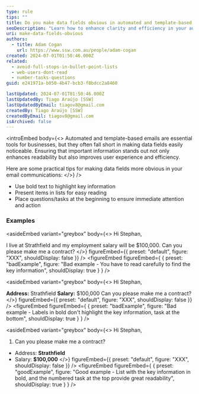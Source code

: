 ```yaml
---
type: rule
tips: ""
title: Do you make data fields obvious in automated and template-based emails?
seoDescription: "Learn how to enhance clarity and efficiency in your automated and template-based emails by making data fields more obvious. "
uri: make-data-fields-obvious
authors:
  - title: Adam Cogan
    url: https://www.ssw.com.au/people/adam-cogan
created: 2024-07-01T01:50:46.000Z
related:
  - avoid-full-stops-in-bullet-point-lists
  - web-users-dont-read
  - number-tasks-questions
guid: e241971a-b050-4b47-bcb3-f8bdcc2a8460

lastUpdated: 2024-07-01T01:50:46.000Z
lastUpdatedBy: Tiago Araújo [SSW]
lastUpdatedByEmail: tiagov8@gmail.com
createdBy: Tiago Araújo [SSW]
createdByEmail: tiagov8@gmail.com
isArchived: false
---
```


<introEmbed
  body={<>
Automated and template-based emails are essential tools for businesses, but they often fall short in making data fields easily noticeable. Ensuring that important information stands out not only enhances readability but also improves user experience and efficiency.

Here are some practical tips for making data fields more obvious in your email communications:
  </>}
/>
* Use bold text to highlight key information
* Present items in lists for easy reading
* Place questions/tasks at the beginning to ensure immediate attention and action

### Examples


<asideEmbed
  variant="greybox"
  body={<>
    Hi Stephan,

I live at Strathfield and my employment salary will be $100,000. Can you please make me a contract?
  </>}
  figureEmbed={{
    preset: "default",
    figure: "XXX",
    shouldDisplay: false
  }}
/>
<figureEmbed figureEmbed={ {
  preset: "badExample",
  figure: "Bad example - You have to read carefully to find the key information",
  shouldDisplay: true
} } />



<asideEmbed
  variant="greybox"
  body={<>
    Hi Stephan,

**Address:** Strathfield
**Salary:** $100,000
Can you please make me a contract?
  </>}
  figureEmbed={{
    preset: "default",
    figure: "XXX",
    shouldDisplay: false
  }}
/>
<figureEmbed figureEmbed={ {
  preset: "badExample",
  figure: "Bad example - Labels in bold don't highlight the key information, task at the bottom",
  shouldDisplay: true
} } />



<asideEmbed
  variant="greybox"
  body={<>
    Hi Stephan,

1. Can you please make me a contract?

* Address: **Strathfield**
* Salary: **$100,000**
  </>}
  figureEmbed={{
    preset: "default",
    figure: "XXX",
    shouldDisplay: false
  }}
/>
<figureEmbed figureEmbed={ {
  preset: "goodExample",
  figure: "Good example - List with the key information in bold, and the numbered task at the top provide great readability",
  shouldDisplay: true
} } />
